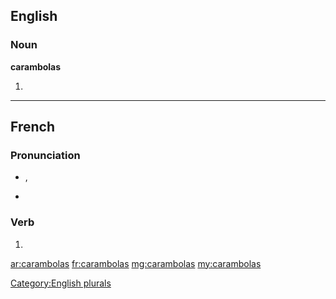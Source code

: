 ==English==

===Noun===
'''carambolas'''

# {{plural of|carambola}}

[[Category:English plurals]]

----

==French==

===Pronunciation===
* {{IPA|lang=fr|/ka.ʁɑ̃.bɔ.la/}}, {{X-SAMPA|/ka.RA~.bO.la/|lang=fr}}
* {{homophones|carambola|carambolât}}

===Verb===
{{fr-verb-form}}

# {{conjugation of|caramboler||2|s|[[past historic]]|lang=fr}}

[[ar:carambolas]]
[[fr:carambolas]]
[[mg:carambolas]]
[[my:carambolas]]
